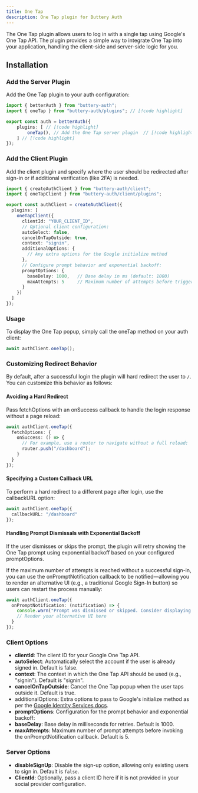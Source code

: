 ```yaml
---
title: One Tap
description: One Tap plugin for Buttery Auth
---
```


The One Tap plugin allows users to log in with a single tap using Google's One Tap API. The plugin
provides a simple way to integrate One Tap into your application, handling the client-side and server-side logic for you.

## Installation

### Add the Server Plugin

Add the One Tap plugin to your auth configuration:

```ts title="auth.ts"
import { betterAuth } from "buttery-auth";
import { oneTap } from "buttery-auth/plugins"; // [!code highlight]

export const auth = betterAuth({
    plugins: [ // [!code highlight]
        oneTap(), // Add the One Tap server plugin  // [!code highlight]
    ] // [!code highlight]
});
```

### Add the Client Plugin

Add the client plugin and specify where the user should be redirected after sign-in or if additional verification (like 2FA) is needed.


```ts
import { createAuthClient } from "buttery-auth/client";
import { oneTapClient } from "buttery-auth/client/plugins";

export const authClient = createAuthClient({
  plugins: [
    oneTapClient({
      clientId: "YOUR_CLIENT_ID",
      // Optional client configuration:
      autoSelect: false,
      cancelOnTapOutside: true,
      context: "signin",
      additionalOptions: {
        // Any extra options for the Google initialize method
      },
      // Configure prompt behavior and exponential backoff:
      promptOptions: {
        baseDelay: 1000,   // Base delay in ms (default: 1000)
        maxAttempts: 5     // Maximum number of attempts before triggering onPromptNotification (default: 5)
      }
    })
  ]
});
```

### Usage

To display the One Tap popup, simply call the oneTap method on your auth client:

```ts
await authClient.oneTap();
```

### Customizing Redirect Behavior

By default, after a successful login the plugin will hard redirect the user to `/`. You can customize this behavior as follows:

#### Avoiding a Hard Redirect

Pass fetchOptions with an onSuccess callback to handle the login response without a page reload:

```ts
await authClient.oneTap({
  fetchOptions: {
    onSuccess: () => {
      // For example, use a router to navigate without a full reload:
      router.push("/dashboard");
    }
  }
});
```

#### Specifying a Custom Callback URL

To perform a hard redirect to a different page after login, use the callbackURL option:

```ts
await authClient.oneTap({
  callbackURL: "/dashboard"
});
```

#### Handling Prompt Dismissals with Exponential Backoff

If the user dismisses or skips the prompt, the plugin will retry showing the One Tap prompt using exponential backoff based on your configured promptOptions.

If the maximum number of attempts is reached without a successful sign-in, you can use the onPromptNotification callback to be notified—allowing you to render an alternative UI (e.g., a traditional Google Sign-In button) so users can restart the process manually:

```ts
await authClient.oneTap({
  onPromptNotification: (notification) => {
    console.warn("Prompt was dismissed or skipped. Consider displaying an alternative sign-in option.", notification);
    // Render your alternative UI here
  }
});
```

### Client Options

- **clientId**: The client ID for your Google One Tap API.
- **autoSelect**: Automatically select the account if the user is already signed in. Default is false.
- **context**: The context in which the One Tap API should be used (e.g., "signin"). Default is "signin".
- **cancelOnTapOutside**: Cancel the One Tap popup when the user taps outside it. Default is true.
- additionalOptions: Extra options to pass to Google's initialize method as per the [Google Identity Services docs](https://developers.google.com/identity/gsi/web/reference/js-reference#google.accounts.id.prompt).
- **promptOptions**: Configuration for the prompt behavior and exponential backoff:
- **baseDelay**: Base delay in milliseconds for retries. Default is 1000.
- **maxAttempts**: Maximum number of prompt attempts before invoking the onPromptNotification callback. Default is 5.

### Server Options

- **disableSignUp**:  Disable the sign-up option, allowing only existing users to sign in. Default is `false`.
- **ClientId**: Optionally, pass a client ID here if it is not provided in your social provider configuration.

